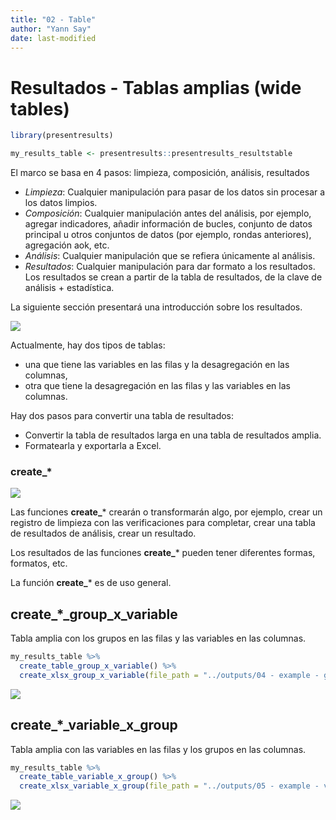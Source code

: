 ```yaml
---
title: "02 - Table"
author: "Yann Say"
date: last-modified
---
```

# Resultados - Tablas amplias (wide tables)

```r
library(presentresults)

my_results_table <- presentresults::presentresults_resultstable
```

El marco se basa en 4 pasos: limpieza, composición, análisis, resultados

-   *Limpieza*: Cualquier manipulación para pasar de los datos sin procesar a los datos limpios.
-   *Composición*: Cualquier manipulación antes del análisis, por ejemplo, agregar indicadores, añadir información de bucles, conjunto de datos principal u otros conjuntos de datos (por ejemplo, rondas anteriores), agregación aok, etc.
-   *Análisis*: Cualquier manipulación que se refiera únicamente al análisis.
-   *Resultados*: Cualquier manipulación para dar formato a los resultados. Los resultados se crean a partir de la tabla de resultados, de la clave de análisis + estadística.

La siguiente sección presentará una introducción sobre los resultados.

![](../config/images/step - outputs.png)

Actualmente, hay dos tipos de tablas:

- una que tiene las variables en las filas y la desagregación en las columnas,
- otra que tiene la desagregación en las filas y las variables en las columnas.

Hay dos pasos para convertir una tabla de resultados:

- Convertir la tabla de resultados larga en una tabla de resultados amplia.
- Formatearla y exportarla a Excel.


::: {.callout-tip appearance="minimal"}
### create\_\*

![](../config/images/verb - create.png)

Las funciones **create_**\* crearán o transformarán algo, por ejemplo, crear un registro de limpieza con las verificaciones para completar, crear una tabla de resultados de análisis, crear un resultado.

Los resultados de las funciones **create_**\* pueden tener diferentes formas, formatos, etc.

La función **create_**\* es de uso general.

:::

## create_*_group_x_variable

Tabla amplia con los grupos en las filas y las variables en las columnas.


```r
my_results_table %>% 
  create_table_group_x_variable() %>% 
  create_xlsx_group_x_variable(file_path = "../outputs/04 - example - group_x_variable.xlsx", overwrite = T)
```

![](../config/images/table group x variables.png)

## create_*_variable_x_group

Tabla amplia con las variables en las filas y los grupos en las columnas.


```r
my_results_table %>% 
  create_table_variable_x_group() %>%
  create_xlsx_variable_x_group(file_path = "../outputs/05 - example - variable_x_group.xlsx", overwrite = T)
```

![](../config/images/table variables x group.png)




